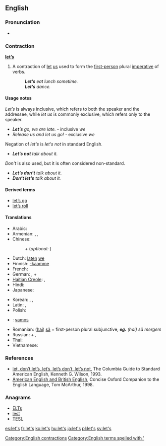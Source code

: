 {{also|lets|Lets|LETS}}
==English==

===Pronunciation===
* {{audio|en-us-let's.ogg|Audio (US)}}

===Contraction===
'''[[let]][['s|’s]]'''

# A contraction of [[let]] [[us]] used to form the [[first-person]] plural [[imperative]] of verbs.
#: '''''Let’s''' eat lunch sometime.''
#: '''''Let’s''' dance.''

====Usage notes====
''Let’s'' is always inclusive, which refers to both the speaker and the addressee, while ''let us'' is commonly exclusive, which refers only to the speaker.
* '''''Let’s''' go, we are late.'' - inclusive ''we''
* ''Release us and let us go!'' - exclusive ''we''

Negation of ''let's'' is ''let's not'' in standard English.
* '''''Let’s not''' talk about it.''
''Don't'' is also used, but it is often considered non-standard.
* '''''Let’s don’t''' talk about it.'' {{US}}
* '''''Don’t let’s''' talk about it.'' {{British}}

====Derived terms====
* [[let's go|let’s go]]
* [[let's roll|let’s roll]]

====Translations====
{{trans-top|let us; forming first-person plural imperative}}
* Arabic: {{t|ar|دعنا|tr=da3naa|sc=Arab}} {{qualifier|+ the first person plural of the verb}}
* Armenian: {{t|hy|արի|tr=ari}},  {{t-|hy|դավայ|tr=davay}},  {{t-|hy|քել|tr=k’el}}
* Chinese:
*: {{zh-tsp|我們|我们|wǒmen}} + {{qualifier|verb}} (''optional:'' {{l|zh|吧|tr=ba}})
* Dutch: [[laten]] [[we]]
* Finnish: [[-kaamme]]
* French: {{qualifier|expressed with the first person plural of the verb}}
* German: {{t|de|lassen|alt=lasst uns}}, {{qualifier|expressed with the first person plural of the verb}} + {{l|de|wir}}
* [[Haitian Creole]]: {{tø|ht|annou}},  {{tø|ht|ann}}
* Hindi: {{qualifier|infinitive of the verb}} {{t|hi|देना|tr=hamko ... do|alt=हमको ... दो|sc=Deva}}
* Japanese: {{qualifier|volitional form is used, e.g. -ō/-mashō}}
{{trans-mid}}
* Korean: {{qualifier|hortative form is used for honorifics, e.g. -(u)psida}}, {{qualifier|normal forms for the polite language, e.g. -yo/-eoyo/-ayo}}, {{qualifier|hortative form is used for the plain language, e.g. -ja}}
* Latin: {{qualifier|they use in the verb  subjuctive}} {{t|la|simus|tr=let's be}}, {{qualifier|they use  an verb in the subjunctive}} {{t|la|simus|tr=let's be}}
* Polish: {{t|pl|-my}}
* {{ttbc|Portuguese}}: [[vamos]]
* Romanian: ([[hai]]) [[să]] + first-person plural subjunctive, '''''eg.''' (hai) să mergem''
* Russian: {{t|ru|давать|tr=daváj(te)|alt=давай(те)|sc=Cyrl}} + {{qualifier|the first person plural of the verb}}, {{qualifier|expressed with the first person plural of the verb}}
* Thai: {{t|th|กันเถอะ|tr=...gan tùh|alt=...กันเถอะ|sc=Thai}}
* Vietnamese: {{t|vi|hãy}}
{{trans-bottom}}

===References===
* [http://www.bartleby.com/68/26/3626.html let, don’t let’s, let’s, let’s don’t, let’s not], The Columbia Guide to Standard American English, Kenneth G. Wilson, 1993.
* [http://www.encyclopedia.com/doc/1O29-AMERICANNGLSHNDBRTSHNGLSH.html American English and British English], Concise Oxford Companion to the English Language, Tom McArthur, 1998.

===Anagrams===
* [[ELTs#English|ELTs]]
* [[lest#English|lest]]
* [[TESL#English|TESL]]

[[Category:English contractions]]
[[Category:English terms spelled with ']]

[[es:let's]]
[[fr:let's]]
[[ko:let's]]
[[hu:let's]]
[[ja:let's]]
[[pl:let's]]
[[sv:let's]]